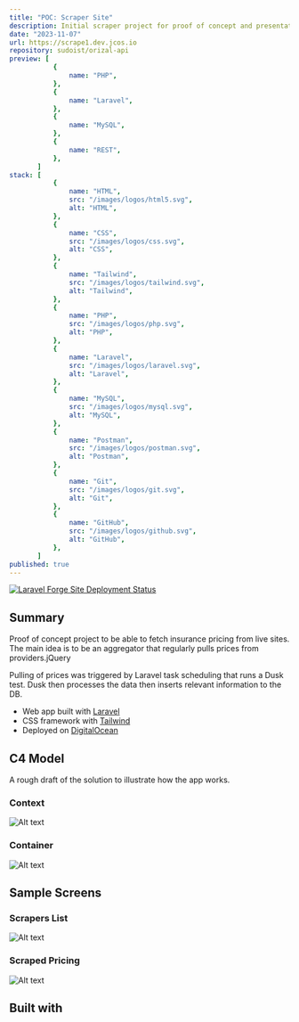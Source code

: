 ```yaml
---
title: "POC: Scraper Site"
description: Initial scraper project for proof of concept and presentation for an insurance company.
date: "2023-11-07"
url: https://scrape1.dev.jcos.io
repository: sudoist/orizal-api
preview: [
           {
               name: "PHP",
           },
           {
               name: "Laravel",
           },
           {
               name: "MySQL",
           },
           {
               name: "REST",
           },
       ]
stack: [
           {
               name: "HTML",
               src: "/images/logos/html5.svg",
               alt: "HTML",
           },
           {
               name: "CSS",
               src: "/images/logos/css.svg",
               alt: "CSS",
           },
           {
               name: "Tailwind",
               src: "/images/logos/tailwind.svg",
               alt: "Tailwind",
           },
           {
               name: "PHP",
               src: "/images/logos/php.svg",
               alt: "PHP",
           },
           {
               name: "Laravel",
               src: "/images/logos/laravel.svg",
               alt: "Laravel",
           },
           {
               name: "MySQL",
               src: "/images/logos/mysql.svg",
               alt: "MySQL",
           },
           {
               name: "Postman",
               src: "/images/logos/postman.svg",
               alt: "Postman",
           },
           {
               name: "Git",
               src: "/images/logos/git.svg",
               alt: "Git",
           },
           {
               name: "GitHub",
               src: "/images/logos/github.svg",
               alt: "GitHub",
           },
       ]
published: true
---
```


[![Laravel Forge Site Deployment Status](https://img.shields.io/endpoint?url=https%3A%2F%2Fforge.laravel.com%2Fsite-badges%2Fa5de33b5-2468-4faa-9153-4478cb152cbb&style=plastic)](https://forge.laravel.com/servers/733512/sites/2174738)

## Summary

Proof of concept project to be able to fetch insurance pricing from live sites.
The main idea is to be an aggregator that regularly pulls prices from providers.jQuery

Pulling of prices was triggered by Laravel task scheduling that runs a Dusk test.
Dusk then processes the data then inserts relevant information to the DB.

- Web app built with [Laravel](https://laravel.com/)
- CSS framework with [Tailwind](https://tailwindcss.com)
- Deployed on [DigitalOcean](https://www.digitalocean.com/)

## C4 Model

A rough draft of the solution to illustrate how the app works.

### Context

![Alt text](https://res.cloudinary.com/langitlupakintoncloud/image/upload/v1711633923/projects.jcos.io/qvwzrcjfrzpkws7uy1fw.png "Context")

### Container

![Alt text](https://res.cloudinary.com/langitlupakintoncloud/image/upload/v1711633923/projects.jcos.io/yfc7lj73pe8qemv2monr.png "Container")

## Sample Screens

### Scrapers List

![Alt text](https://res.cloudinary.com/langitlupakintoncloud/image/upload/v1711635206/projects.jcos.io/vm5kxxmuhfz1pxvft0yd.png "Scrapers")

### Scraped Pricing

![Alt text](https://res.cloudinary.com/langitlupakintoncloud/image/upload/v1711635207/projects.jcos.io/iconfj1jigqqrszubcyz.png "Pricing")

## Built with
